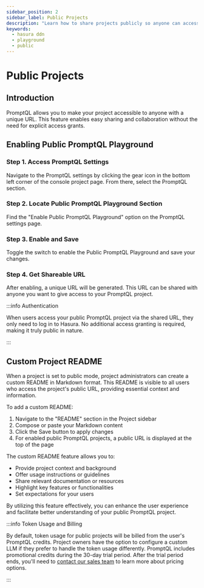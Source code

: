 ```yaml
---
sidebar_position: 2
sidebar_label: Public Projects
description: "Learn how to share projects publicly so anyone can access them."
keywords:
  - hasura ddn
  - playground
  - public
---
```



# Public Projects

## Introduction

PromptQL allows you to make your project accessible to anyone with a unique URL. This feature enables easy sharing and
collaboration without the need for explicit access grants.

## Enabling Public PromptQL Playground

### Step 1. Access PromptQL Settings

Navigate to the PromptQL settings by clicking the gear icon in the bottom left corner of the console project page. From
there, select the PromptQL section.

### Step 2. Locate Public PromptQL Playground Section

Find the "Enable Public PromptQL Playground" option on the PromptQL settings page.

<Thumbnail alt="Enable Public PromptQL Playground" src="/img/get-started/public-promptql.png" />

### Step 3. Enable and Save

Toggle the switch to enable the Public PromptQL Playground and save your changes.

### Step 4. Get Shareable URL

After enabling, a unique URL will be generated. This URL can be shared with anyone you want to give access to your
PromptQL project.

:::info Authentication

When users access your public PromptQL project via the shared URL, they only need to log in to Hasura. No additional
access granting is required, making it truly public in nature.

:::

## Custom Project README

When a project is set to public mode, project administrators can create a custom README in Markdown format. This README
is visible to all users who access the project's public URL, providing essential context and information.

To add a custom README:

1. Navigate to the "README" section in the Project sidebar
2. Compose or paste your Markdown content
3. Click the Save button to apply changes
4. For enabled public PromptQL projects, a public URL is displayed at the top of the page

<Thumbnail alt="Custom Project README" src="/img/get-started/promptql-readme.png" />

The custom README feature allows you to:

- Provide project context and background
- Offer usage instructions or guidelines
- Share relevant documentation or resources
- Highlight key features or functionalities
- Set expectations for your users

By utilizing this feature effectively, you can enhance the user experience and facilitate better understanding of your
public PromptQL project.

:::info Token Usage and Billing

By default, token usage for public projects will be billed from the user's PromptQL credits. Project owners have the option to configure a custom LLM if they prefer to handle the token usage differently.
PromptQL includes promotional credits during the 30-day trial period. After the trial period ends, you'll need to [contact our sales team](https://hasura.io/contact-us) to learn more about pricing options.

:::
